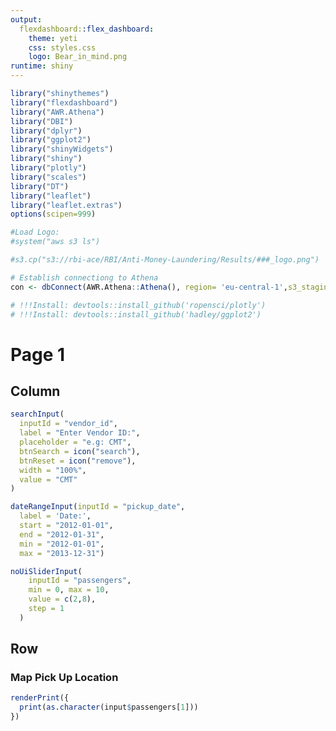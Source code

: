 ```yaml
---
output: 
  flexdashboard::flex_dashboard:
    theme: yeti
    css: styles.css
    logo: Bear_in_mind.png
runtime: shiny
---
```



```r
library("shinythemes")
library("flexdashboard")
library("AWR.Athena")
library("DBI")
library("dplyr")
library("ggplot2")
library("shinyWidgets")
library("shiny")
library("plotly")
library("scales")
library("DT")
library("leaflet")
library("leaflet.extras")
options(scipen=999)

#Load Logo:
#system("aws s3 ls")

#s3.cp("s3://rbi-ace/RBI/Anti-Money-Laundering/Results/###_logo.png")

# Establish connectiong to Athena
con <- dbConnect(AWR.Athena::Athena(), region= 'eu-central-1',s3_staging_dir='s3://aws-athena-query-results-081365034257-eu-central-1/', schema_name= 'default')

# !!!Install: devtools::install_github('ropensci/plotly')
# !!!Install: devtools::install_github('hadley/ggplot2')

```


Page 1
=====================================  

Column {.sidebar}
-------------------------------------
```r
searchInput(
  inputId = "vendor_id", 
  label = "Enter Vendor ID:", 
  placeholder = "e.g: CMT", 
  btnSearch = icon("search"), 
  btnReset = icon("remove"), 
  width = "100%",
  value = "CMT"
)

dateRangeInput(inputId = "pickup_date", 
  label = 'Date:', 
  start = "2012-01-01", 
  end = "2012-01-31", 
  min = "2012-01-01",
  max = "2013-12-31")

noUiSliderInput(
    inputId = "passengers",
    min = 0, max = 10,
    value = c(2,8),
    step = 1
  )
```


Row {data-height=600}
-------------------------------------

### Map Pick Up Location

```r
renderPrint({
  print(as.character(input$passengers[1]))
})

```